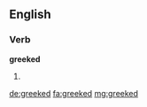 ==English==

===Verb===
'''greeked'''

# {{en-past of|greek}}

[[de:greeked]]
[[fa:greeked]]
[[mg:greeked]]